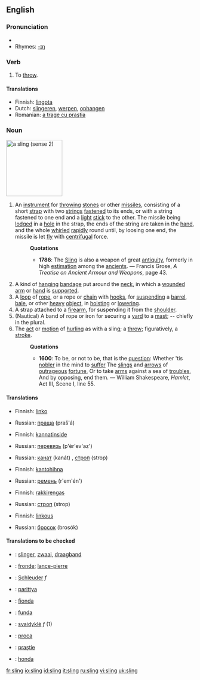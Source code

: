 ==English==

===Pronunciation===
*{{IPA|/'slɪɳ/}}
*Rhymes: [[Rhymes:English:-ɪŋ|-ɪŋ]]

===Verb===
{{en-verb|slings|slinging|slung}}
# To [[throw]].

====Translations====
{{trans-top|to throw}}
*Finnish: [[lingota]]
*Dutch: [[slingeren]], [[werpen]], [[ophangen]]
*Romanian: [[a trage cu praştia]]
{{trans-bottom}}

===Noun===
[[Image:Echarpe_droite.png|thumb|right|150px|a sling (sense 2)]]
{{en-noun}}
#{{cattag|Weapon}} An [[instrument]] for [[throw]]ing [[stone]]s or other [[missile]]s, consisting of a short [[strap]] with two [[string]]s [[fasten]]ed to its ends, or with a string fastened to one end and a [[light]] [[stick]] to the other. The missile being [[lodge]]d in a [[hole]] in the strap, the ends of the string are taken in the [[hand]], and the whole [[whirl]]ed [[rapidly]] round until, by loosing one end, the missile is let [[fly]] with [[centrifugal]] force.
#:'''Quotations'''
#:*'''1786''': The [[Sling]] is also a weapon of great [[antiquity]], formerly in high [[estimation]] among the [[ancient]]s. &mdash; Francis Grose, ''A Treatise on Ancient Armour and Weapons'', page 43.
#A kind of [[hang]]ing [[bandage]] put around the [[neck]], in which a [[wound]]ed [[arm]] or [[hand]] is [[support]]ed.
#A [[loop]] of [[rope]], or a rope or [[chain]] with [[hook]]s, for [[suspend]]ing a [[barrel]], [[bale]], or other [[heavy]] [[object]], in [[hoist]]ing or [[lower]]ing.
#A strap attached to a [[firearm]], for suspending it from the [[shoulder]].
#(Nautical) A band of rope or iron for securing a [[yard]] to a [[mast]]; -- chiefly in the plural.
# The [[act]] or [[motion]] of [[hurl]]ing as with a sling; a [[throw]]; figuratively, a [[stroke]].
#:'''Quotations'''
#:*'''1600''': To be, or not to be, that is the [[question]]: Whether 'tis [[noble]]r in the mind to [[suffer]] The [[sling]]s and [[arrow]]s of [[outrageous]] [[fortune]], Or to take [[arm]]s against a sea of [[trouble]]s, And by opposing, end them. &mdash; William Shakespeare, ''Hamlet'', Act III, Scene I, line 55.

====Translations====
{{trans-top|instrument for throwing}}
*Finnish: [[linko]]
{{trans-mid}}
*Russian: [[праща]] (praš'á) {{f}}
{{trans-bottom}}

{{trans-top|bandage}}
*Finnish: [[kannatinside]]
{{trans-mid}}
*Russian: [[перевязь]] (p'ér'ev'az') {{f}}
{{trans-bottom}}

{{trans-top|rope or chain arrangement}}
{{trans-mid}}
*Russian: [[канат]] (kanát) {{m}}, [[строп]] (strop) {{m}}
{{trans-bottom}}

{{trans-top|strap attached to a firearm}}
*Finnish: [[kantohihna]]
{{trans-mid}}
*Russian: [[ремень]] (r'em'én') {{m}}
{{trans-bottom}}

{{trans-top|rope or iron securing a yard to a mast}}
*Finnish: [[rakkirengas]]
{{trans-mid}}
*Russian: [[строп]] (strop) {{m}}
{{trans-bottom}}

{{trans-top|the act of hurling as with a sling}}
*Finnish: [[linkous]]
{{trans-mid}}
*Russian: [[бросок]] (brosók) {{m}}
{{trans-bottom}}

====Translations to be checked====
{{checktrans}}
{{trans-top|translations to be checked}}
*{{ttbc|Dutch}}: [[slinger]], [[zwaai]], [[draagband]]
*{{ttbc|French}}: [[fronde]]; [[lance-pierre]]
*{{ttbc|German}}: [[Schleuder]] ''f''
*{{ttbc|Hungarian}}: [[parittya]]
*{{ttbc|Italian}}: [[fionda]]
*{{ttbc|Latin}}: [[funda]]
*{{ttbc|Lithuanian}}: [[svaidyklė]] ''f'' (1)
*{{ttbc|Polish}}: [[proca]]
*{{ttbc|Romanian}}: [[praştie]]
*{{ttbc|Spanish}}: [[honda]]
{{trans-bottom}}

[[fr:sling]]
[[io:sling]]
[[id:sling]]
[[it:sling]]
[[ru:sling]]
[[vi:sling]]
[[uk:sling]]